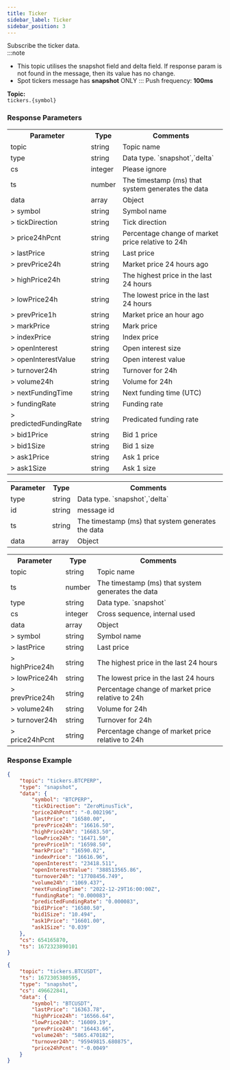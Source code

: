 ```yaml
---
title: Ticker
sidebar_label: Ticker
sidebar_position: 3
---
```


Subscribe the ticker data.<br/>
:::note
* This topic utilises the snapshot field and delta field. If response param is not found in the message, then its value has no change.
* Spot tickers message has **snapshot** ONLY
:::
Push frequency: **100ms**

**Topic:**<br/>
`tickers.{symbol}`

### Response Parameters
<Tabs>
    <TabItem value="future" label="Linear|Inverse" default>
        <table border="0.8">
            <tr>
                <th>Parameter</th><th>Type</th><th>Comments</th>
            </tr>
            <tr>
                <td>topic</td><td>string</td><td>Topic name</td>
            </tr>
            <tr>
                <td>type</td><td>string</td><td>Data type. `snapshot`,`delta`</td>
            </tr>
            <tr>
                <td>cs</td><td>integer</td><td>Please ignore</td>
            </tr>
            <tr>
                <td>ts</td><td>number</td><td>The timestamp (ms) that system generates the data</td>
            </tr>
            <tr>
                <td>data</td><td>array</td><td>Object</td>
            </tr>
            <tr>
                <td>> symbol</td><td>string</td><td>Symbol name </td>
            </tr>
            <tr>
                <td>> tickDirection</td><td>string</td><td>Tick direction </td>
            </tr>
            <tr>
                <td>> price24hPcnt</td><td>string</td><td>Percentage change of market price relative to 24h </td>
            </tr>
            <tr>
                <td>> lastPrice</td><td>string</td><td>Last price </td>
            </tr>
            <tr>
                <td>> prevPrice24h</td><td>string</td><td>Market price 24 hours ago </td>
            </tr>
            <tr>
                <td>> highPrice24h</td><td>string</td><td>The highest price in the last 24 hours </td>
            </tr>
            <tr>
                <td>> lowPrice24h</td><td>string</td><td>The lowest price in the last 24 hours </td>
            </tr>
            <tr>
                <td>> prevPrice1h</td><td>string</td><td>Market price an hour ago </td>
            </tr>
            <tr>
                <td>> markPrice</td><td>string</td><td>Mark price </td>
            </tr>
            <tr>
                <td>> indexPrice</td><td>string</td><td>Index price </td>
            </tr>
            <tr>
                <td>> openInterest</td><td>string</td><td>Open interest size </td>
            </tr>
            <tr>
                <td>> openInterestValue</td><td>string</td><td>Open interest value </td>
            </tr>
            <tr>
                <td>> turnover24h</td><td>string</td><td>Turnover for 24h </td>
            </tr>
            <tr>
                <td>> volume24h</td><td>string</td><td>Volume for 24h </td>
            </tr>
            <tr>
                <td>> nextFundingTime</td><td>string</td><td>Next funding time (UTC) </td>
            </tr>
            <tr>
                <td>> fundingRate</td><td>string</td><td>Funding rate </td>
            </tr>
            <tr>
                <td>> predictedFundingRate</td><td>string</td><td>Predicated funding rate </td>
            </tr>
            <tr>
                <td>> bid1Price</td><td>string</td><td>Bid 1 price </td>
            </tr>
            <tr>
                <td>> bid1Size</td><td>string</td><td>Bid 1 size </td>
            </tr>
            <tr>
                <td>> ask1Price</td><td>string</td><td>Ask 1 price </td>
            </tr>
            <tr>
                <td>> ask1Size</td><td>string</td><td>Ask 1 size </td>
            </tr>
        </table>
    </TabItem>


<TabItem value="option" label="Option">
    <table border="0.8">
        <tr>
            <th>Parameter</th><th>Type</th><th>Comments</th>
        </tr>
        <tr>
            <td>type</td><td>string</td><td>Data type. `snapshot`,`delta`</td>
        </tr>
        <tr>
            <td>id</td><td>string</td><td>message id</td>
        </tr>
        <tr>
            <td>ts</td><td>string</td><td>The timestamp (ms) that system generates the data</td>
        </tr>
        <tr>
            <td>data</td><td>array</td><td>Object</td>
        </tr>
    </table>
</TabItem>

<TabItem value="spot" label="Spot">
    <table border="0.8">
        <tr>
            <th>Parameter</th><th>Type</th><th>Comments</th>
        </tr>
        <tr>
            <td>topic</td><td>string</td><td>Topic name</td>
        </tr>
        <tr>
            <td>ts</td><td>number</td><td>The timestamp (ms) that system generates the data</td>
        </tr>
        <tr>
            <td>type</td><td>string</td><td>Data type. `snapshot`</td>
        </tr>
        <tr>
            <td>cs</td><td>integer</td><td>Cross sequence, internal used</td>
        </tr>
        <tr>
            <td>data</td><td>array</td><td>Object</td>
        </tr>
        <tr>
            <td>> symbol</td><td>string</td><td>Symbol name </td>
        </tr>
        <tr>
            <td>> lastPrice</td><td>string</td><td>Last price </td>
        </tr>
        <tr>
            <td>> highPrice24h</td><td>string</td><td>The highest price in the last 24 hours </td>
        </tr>
        <tr>
            <td>> lowPrice24h</td><td>string</td><td>The lowest price in the last 24 hours </td>
        </tr>
        <tr>
            <td>> prevPrice24h</td><td>string</td><td>Percentage change of market price relative to 24h </td>
        </tr>
        <tr>
            <td>> volume24h</td><td>string</td><td>Volume for 24h </td>
        </tr>
        <tr>
            <td>> turnover24h</td><td>string</td><td>Turnover for 24h </td>
        </tr>
        <tr>
            <td>> price24hPcnt</td><td>string</td><td>Percentage change of market price relative to 24h </td>
        </tr>
    </table>
</TabItem>
</Tabs>

### Response Example

<Tabs>
<TabItem value="ws-linear" label="Linear">

```json
{
    "topic": "tickers.BTCPERP",
    "type": "snapshot",
    "data": {
        "symbol": "BTCPERP",
        "tickDirection": "ZeroMinusTick",
        "price24hPcnt": "-0.002196",
        "lastPrice": "16580.00",
        "prevPrice24h": "16616.50",
        "highPrice24h": "16683.50",
        "lowPrice24h": "16471.50",
        "prevPrice1h": "16598.50",
        "markPrice": "16590.02",
        "indexPrice": "16616.96",
        "openInterest": "23418.511",
        "openInterestValue": "388513565.86",
        "turnover24h": "17708456.749",
        "volume24h": "1069.437",
        "nextFundingTime": "2022-12-29T16:00:00Z",
        "fundingRate": "0.000083",
        "predictedFundingRate": "0.000083",
        "bid1Price": "16580.50",
        "bid1Size": "10.494",
        "ask1Price": "16601.00",
        "ask1Size": "0.039"
    },
    "cs": 654165870,
    "ts": 1672323890101
}
```

</TabItem>

<TabItem value="ws-spot" label="Spot">

```json
{
    "topic": "tickers.BTCUSDT",
    "ts": 1672305380595,
    "type": "snapshot",
    "cs": 496622841,
    "data": {
        "symbol": "BTCUSDT",
        "lastPrice": "16363.78",
        "highPrice24h": "16566.64",
        "lowPrice24h": "16009.19",
        "prevPrice24h": "16443.66",
        "volume24h": "5865.470182",
        "turnover24h": "95949815.680875",
        "price24hPcnt": "-0.0049"
    }
}
```

</TabItem>
</Tabs>
